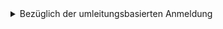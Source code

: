 <details>
<summary>Bezüglich der umleitungsbasierten Anmeldung</summary>

1. Dieser Authentifizierungsprozess folgt dem [OpenID Connect (OIDC)](https://openid.net/specs/openid-connect-core-1_0.html) Protokoll, und Logto erzwingt strenge Sicherheitsmaßnahmen, um die Benutzeranmeldung zu schützen.
2. Wenn du mehrere Apps hast, kannst du denselben Identitätsanbieter (Logto) verwenden. Sobald sich der Benutzer bei einer App anmeldet, wird Logto den Anmeldeprozess automatisch abschließen, wenn der Benutzer auf eine andere App zugreift.

Um mehr über die Gründe und Vorteile der umleitungsbasierten Anmeldung zu erfahren, siehe [Logto-Anmeldeerfahrung erklärt](/concepts/sign-in-experience).

</details>
